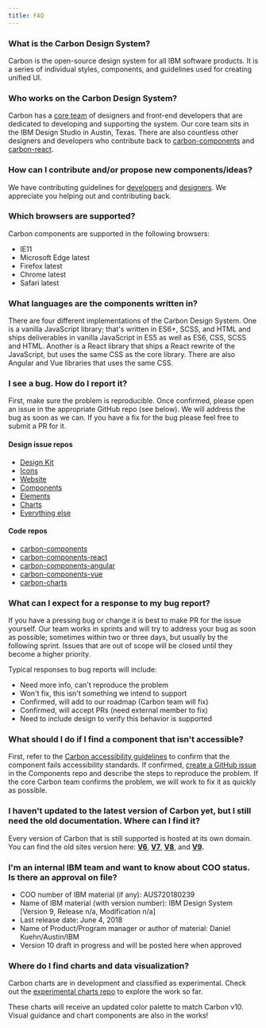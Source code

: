 ```yaml
---
title: FAQ
---
```


### What is the Carbon Design System?

Carbon is the open-source design system for all IBM software products. It is a series of individual styles, components, and guidelines used for creating unified UI.

### Who works on the Carbon Design System?

Carbon has a [core team](https://github.com/orgs/carbon-design-system/people) of designers and front-end developers that are dedicated to developing and supporting the system. Our core team sits in the IBM Design Studio in Austin, Texas. There are also countless other designers and developers who contribute back to [carbon-components](https://github.com/IBM/carbon-components#contributors) and [carbon-react](https://github.com/IBM/carbon-components-react#contributors).

### How can I contribute and/or propose new components/ideas?

We have contributing guidelines for [developers](/contributing/developers) and [designers](/contributing/designers). We appreciate you helping out and contributing back.

### Which browsers are supported?

Carbon components are supported in the following browsers:

- IE11
- Microsoft Edge latest
- Firefox latest
- Chrome latest
- Safari latest

### What languages are the components written in?

There are four different implementations of the Carbon Design System. One is a vanilla JavaScript library; that's written in ES6+, SCSS, and HTML and ships deliverables in vanilla JavaScript in ES5 as well as ES6, CSS, SCSS and HTML. Another is a React library that ships a React rewrite of the JavaScript, but uses the same CSS as the core library. There are also Angular and Vue libraries that uses the same CSS.

### I see a bug. How do I report it?

First, make sure the problem is reproducible. Once confirmed, please open an issue in the appropriate GitHub repo (see below). We will address the bug as soon as we can. If you have a fix for the bug please feel free to submit a PR for it.

#### Design issue repos

- [Design Kit](https://github.com/IBM/carbon-design-kit/issues/new)
- [Icons](https://github.com/IBM/carbon-icons/issues/new)
- [Website](https://github.com/carbon-design-system/carbon-website/issues/new/choose)
- [Components](https://github.com/IBM/carbon-components/issues/new/choose)
- [Elements](https://github.com/IBM/carbon-elements/issues/new/choose)
- [Charts](https://github.com/IBM/carbon-charts/issues/new)
- [Everything else](https://github.com/carbon-design-system/issue-tracking/issues/new)

#### Code repos

- [carbon-components](https://github.com/IBM/carbon-components/issues/new/choose)
- [carbon-components-react](https://github.com/IBM/carbon-components-react/issues/new/choose)
- [carbon-components-angular](https://github.com/IBM/carbon-components-angular/issues/new)
- [carbon-components-vue](https://github.com/carbon-design-system/carbon-components-vue/issues/new)
- [carbon-charts](https://github.com/IBM/carbon-charts/issues/new)

### What can I expect for a response to my bug report?

If you have a pressing bug or change it is best to make PR for the issue yourself. Our team works in sprints and will try to address your bug as soon as possible; sometimes within two or three days, but usually by the following sprint. Issues that are out of scope will be closed until they become a higher priority.

Typical responses to bug reports will include:

- Need more info, can't reproduce the problem
- Won't fix, this isn't something we intend to support
- Confirmed, will add to our roadmap (Carbon team will fix)
- Confirmed, will accept PRs (need external member to fix)
- Need to include design to verify this behavior is supported

### What should I do if I find a component that isn't accessible?

First, refer to the [Carbon accessibility guidelines](/guidelines/accessibility) to confirm that the component fails accessibility standards. If confirmed, [create a GitHub issue](https://github.com/IBM/carbon-components/issues/new/choose) in the Components repo and describe the steps to reproduce the problem. If the core Carbon team confirms the problem, we will work to fix it as quickly as possible.

### I haven't updated to the latest version of Carbon yet, but I still need the old documentation. Where can I find it?

Every version of Carbon that is still supported is hosted at its own domain. You can find the old sites version here:
**[V6](http://v6.carbondesignsystem.com/)**, **[V7](http://v7.carbondesignsystem.com/)**, **[V8](http://v8.carbondesignsystem.com/)**, and **[V9](http://v9.carbondesignsystem.com/).**

### I'm an internal IBM team and want to know about COO status. Is there an approval on file?

* COO number of IBM material (if any): AUS720180239
* Name of IBM material (with version number): IBM Design System [Version 9, Release n/a, Modification n/a]
* Last release date: June 4, 2018
* Name of Product/Program manager or author of material: Daniel Kuehn/Austin/IBM
* Version 10 draft in progress and will be posted here when approved

### Where do I find charts and data visualization?

Carbon charts are in development and classified as experimental. Check out the [experimental charts repo](https://carbon-design-system.github.io/carbon-charts/?experimental=true) to explore the work so far.

These charts will receive an updated color palette to match Carbon v10. Visual guidance and chart components are also in the works!
